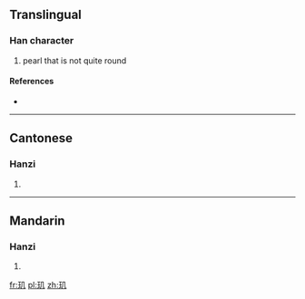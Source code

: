 {{also|璣}}
==Translingual==

===Han character===
{{Han char|rn=96|rad=玉|as=02|sn=6|four=|canj=一土竹弓 (MGHN)}}

# pearl that is not quite round

====References====
* {{Han ref|kx=0727.101|hdz=21101.100|uh=7391|ud=29585}}

----

==Cantonese==

===Hanzi===
{{yue-hanzi|jyut=|y=gei1|tra=璣}}

# {{defn|Cantonese|sort=玉02}}

----

==Mandarin==

===Hanzi===
{{cmn-hanzi|tra=璣|pin=[[jī]] ([[ji1]])|wg=chi<sup>1</sup>}}

# {{defn|Mandarin|sort=玉02}}

[[fr:玑]]
[[pl:玑]]
[[zh:玑]]